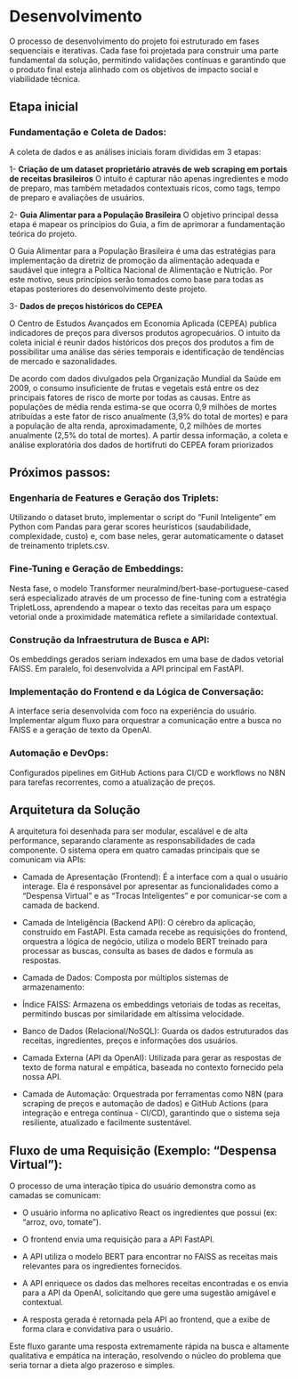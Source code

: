 # Desenvolvimento

O processo de desenvolvimento do projeto foi estruturado em fases sequenciais e iterativas. Cada fase foi projetada para construir uma parte fundamental da solução, permitindo validações contínuas e garantindo que o produto final esteja alinhado com os objetivos de impacto social e viabilidade técnica.

## Etapa inicial

### Fundamentação e Coleta de Dados: 

A coleta de dados e as análises iniciais foram divididas em 3 etapas:

1- **Criação de um dataset proprietário através de web scraping em portais de receitas brasileiros**
O intuito é capturar não apenas ingredientes e modo de preparo, mas também metadados contextuais ricos, como tags, tempo de preparo e avaliações de usuários.

2- **Guia Alimentar para a População Brasileira**
O objetivo principal dessa etapa é mapear os princípios do Guia, a fim de aprimorar a fundamentação teórica do projeto.

O Guia Alimentar para a População Brasileira é uma das estratégias para implementação da diretriz de promoção da alimentação adequada e saudável que integra a Política Nacional de Alimentação e Nutrição. Por este motivo, seus princípios serão tomados como base para todas as etapas posteriores do desenvolvimento deste projeto.

3- **Dados de preços históricos do CEPEA**

O Centro de Estudos Avançados em Economia Aplicada (CEPEA) publica indicadores de preços para diversos produtos agropecuários. O intuito da coleta inicial é reunir dados históricos dos preços dos produtos a fim de possibilitar uma análise das séries temporais e identificação de tendências de mercado e sazonalidades.

De acordo com dados divulgados pela Organização Mundial da Saúde em 2009, o consumo insuficiente de frutas e vegetais está entre os dez principais fatores de risco de morte por todas as causas. Entre as populações de média renda estima-se que ocorra 0,9 milhões de mortes atribuídas a este fator de risco anualmente (3,9% do total de mortes) e para a população de alta renda, aproximadamente, 0,2 milhões de mortes anualmente (2,5% do total de mortes). 
A partir dessa informação, a coleta e análise exploratória dos dados de hortifruti do CEPEA foram priorizados

## Próximos passos:

### Engenharia de Features e Geração dos Triplets: 

Utilizando o dataset bruto, implementar o script do "Funil Inteligente" em Python com Pandas para gerar scores heurísticos (saudabilidade, complexidade, custo) e, com base neles, gerar automaticamente o dataset de treinamento triplets.csv.

### Fine-Tuning e Geração de Embeddings: 

Nesta fase, o modelo Transformer neuralmind/bert-base-portuguese-cased será especializado através de um processo de fine-tuning com a estratégia TripletLoss, aprendendo a mapear o texto das receitas para um espaço vetorial onde a proximidade matemática reflete a similaridade contextual.

### Construção da Infraestrutura de Busca e API: 

Os embeddings gerados seriam indexados em uma base de dados vetorial FAISS. Em paralelo, foi desenvolvida a API principal em FastAPI.

### Implementação do Frontend e da Lógica de Conversação: 

A interface seria desenvolvida com foco na experiência do usuário. Implementar algum fluxo para orquestrar a comunicação entre a busca no FAISS e a geração de texto da OpenAI.

### Automação e DevOps: 

Configurados pipelines em GitHub Actions para CI/CD e workflows no N8N para tarefas recorrentes, como a atualização de preços.


## Arquitetura da Solução
A arquitetura foi desenhada para ser modular, escalável e de alta performance, separando claramente as responsabilidades de cada componente. O sistema opera em quatro camadas principais que se comunicam via APIs:

- Camada de Apresentação (Frontend): É a interface com a qual o usuário interage. Ela é responsável por apresentar as funcionalidades como a "Despensa Virtual" e as "Trocas Inteligentes" e por comunicar-se com a camada de backend.

- Camada de Inteligência (Backend API): O cérebro da aplicação, construído em FastAPI. Esta camada recebe as requisições do frontend, orquestra a lógica de negócio, utiliza o modelo BERT treinado para processar as buscas, consulta as bases de dados e formula as respostas.

- Camada de Dados: Composta por múltiplos sistemas de armazenamento:

- Índice FAISS: Armazena os embeddings vetoriais de todas as receitas, permitindo buscas por similaridade em altíssima velocidade.

- Banco de Dados (Relacional/NoSQL): Guarda os dados estruturados das receitas, ingredientes, preços e informações dos usuários.

- Camada Externa (API da OpenAI): Utilizada para gerar as respostas de texto de forma natural e empática, baseada no contexto fornecido pela nossa API.

- Camada de Automação: Orquestrada por ferramentas como N8N (para scraping de preços e automação de dados) e GitHub Actions (para integração e entrega contínua - CI/CD), garantindo que o sistema seja resiliente, atualizado e facilmente sustentável.

## Fluxo de uma Requisição (Exemplo: "Despensa Virtual"):
O processo de uma interação típica do usuário demonstra como as camadas se comunicam:

- O usuário informa no aplicativo React os ingredientes que possui (ex: "arroz, ovo, tomate").

- O frontend envia uma requisição para a API FastAPI.

- A API utiliza o modelo BERT para encontrar no FAISS as receitas mais relevantes para os ingredientes fornecidos.

- A API enriquece os dados das melhores receitas encontradas e os envia para a API da OpenAI, solicitando que gere uma sugestão amigável e contextual.

- A resposta gerada é retornada pela API ao frontend, que a exibe de forma clara e convidativa para o usuário.

Este fluxo garante uma resposta extremamente rápida na busca e altamente qualitativa e empática na interação, resolvendo o núcleo do problema que seria tornar a dieta algo prazeroso e simples.

